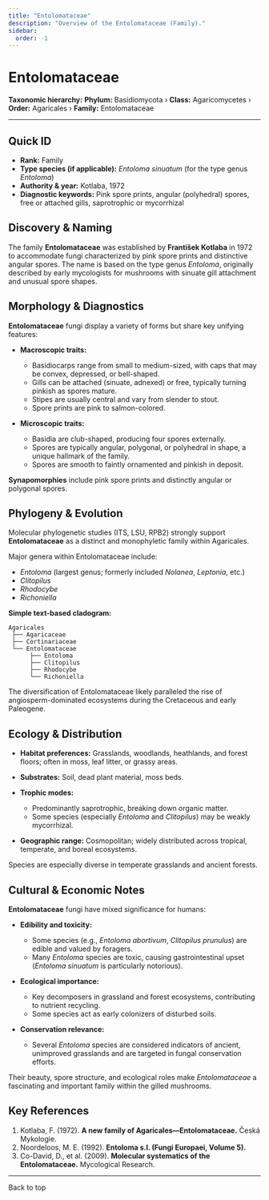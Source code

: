 ```yaml
---
title: "Entolomataceae"
description: "Overview of the Entolomataceae (Family)."
sidebar:
  order: -1
---
```



# Entolomataceae <Badge variant="note" text="Family" />

**Taxonomic hierarchy:** **Phylum:** Basidiomycota › **Class:** Agaricomycetes › **Order:** Agaricales › **Family:** Entolomataceae

---

## Quick ID
* **Rank:** Family  
* **Type species (if applicable):** _Entoloma sinuatum_ (for the type genus _Entoloma_)  
* **Authority & year:** Kotlaba, 1972  
* **Diagnostic keywords:** Pink spore prints, angular (polyhedral) spores, free or attached gills, saprotrophic or mycorrhizal  

## Discovery & Naming
The family **Entolomataceae** was established by **František Kotlaba** in 1972 to accommodate fungi characterized by pink spore prints and distinctive angular spores. The name is based on the type genus _Entoloma_, originally described by early mycologists for mushrooms with sinuate gill attachment and unusual spore shapes.

## Morphology & Diagnostics
**Entolomataceae** fungi display a variety of forms but share key unifying features:

- **Macroscopic traits:**
  - Basidiocarps range from small to medium-sized, with caps that may be convex, depressed, or bell-shaped.
  - Gills can be attached (sinuate, adnexed) or free, typically turning pinkish as spores mature.
  - Stipes are usually central and vary from slender to stout.
  - Spore prints are pink to salmon-colored.

- **Microscopic traits:**
  - Basidia are club-shaped, producing four spores externally.
  - Spores are typically angular, polygonal, or polyhedral in shape, a unique hallmark of the family.
  - Spores are smooth to faintly ornamented and pinkish in deposit.

**Synapomorphies** include pink spore prints and distinctly angular or polygonal spores.

## Phylogeny & Evolution
Molecular phylogenetic studies (ITS, LSU, RPB2) strongly support **Entolomataceae** as a distinct and monophyletic family within Agaricales.

Major genera within Entolomataceae include:

- _Entoloma_ (largest genus; formerly included _Nolanea_, _Leptonia_, etc.)
- _Clitopilus_
- _Rhodocybe_
- _Richoniella_

**Simple text-based cladogram:**
```
Agaricales
 ├── Agaricaceae
 ├── Cortinariaceae
 └── Entolomataceae
      ├── Entoloma
      ├── Clitopilus
      ├── Rhodocybe
      └── Richoniella
```
The diversification of Entolomataceae likely paralleled the rise of angiosperm-dominated ecosystems during the Cretaceous and early Paleogene.

## Ecology & Distribution
- **Habitat preferences:** Grasslands, woodlands, heathlands, and forest floors; often in moss, leaf litter, or grassy areas.
- **Substrates:** Soil, dead plant material, moss beds.
- **Trophic modes:**
  - Predominantly saprotrophic, breaking down organic matter.
  - Some species (especially _Entoloma_ and _Clitopilus_) may be weakly mycorrhizal.

- **Geographic range:** Cosmopolitan; widely distributed across tropical, temperate, and boreal ecosystems.

Species are especially diverse in temperate grasslands and ancient forests.

## Cultural & Economic Notes
**Entolomataceae** fungi have mixed significance for humans:

- **Edibility and toxicity:**
  - Some species (e.g., _Entoloma abortivum_, _Clitopilus prunulus_) are edible and valued by foragers.
  - Many _Entoloma_ species are toxic, causing gastrointestinal upset (_Entoloma sinuatum_ is particularly notorious).

- **Ecological importance:**
  - Key decomposers in grassland and forest ecosystems, contributing to nutrient recycling.
  - Some species act as early colonizers of disturbed soils.

- **Conservation relevance:**
  - Several _Entoloma_ species are considered indicators of ancient, unimproved grasslands and are targeted in fungal conservation efforts.

Their beauty, spore structure, and ecological roles make _Entolomataceae_ a fascinating and important family within the gilled mushrooms.

## Key References
1. Kotlaba, F. (1972). **A new family of Agaricales—Entolomataceae.** Česká Mykologie.  
2. Noordeloos, M. E. (1992). **Entoloma s.l. (Fungi Europaei, Volume 5).**  
3. Co-David, D., et al. (2009). **Molecular systematics of the Entolomataceae.** Mycological Research.  

---

<LinkButton href="#top" variant="minimal" icon="arrow-up">
  Back to top
</LinkButton>
